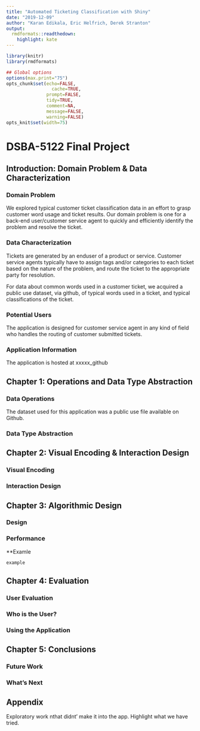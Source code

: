 ```yaml
---
title: "Automated Ticketing Classification with Shiny"
date: "2019-12-09"
author: "Karan Edikala, Eric Helfrich, Derek Stranton"
output:
  rmdformats::readthedown:
    highlight: kate
---
```


```r
library(knitr)
library(rmdformats)

## Global options
options(max.print="75")
opts_chunk$set(echo=FALSE,
	             cache=TRUE,
               prompt=FALSE,
               tidy=TRUE,
               comment=NA,
               message=FALSE,
               warning=FALSE)
opts_knit$set(width=75)
```
 
# **DSBA-5122 Final Project**

## **Introduction: Domain Problem & Data Characterization**

### **Domain Problem**

We explored typical customer ticket classification data in an effort to grasp customer word usage and ticket results. Our domain problem is one for a back-end user/customer service agent to quickly and efficiently identify the problem and resolve the ticket. 

### **Data Characterization**

Tickets are generated by an enduser of a product or service. Customer service agents typically have to assign tags and/or categories to each ticket based on the nature of the problem, and route the ticket to the appropriate party for resolution. 

For data about common words used in a customer ticket, we acquired a public use dataset, via github, of typical words used in a ticket, and typical classifications of the ticket. 

### **Potential Users** 

The application is designed for customer service agent in any kind of field who handles the routing of customer submitted tickets.

### **Application Information**

The application is hosted at xxxxx_github

## **Chapter 1: Operations and Data Type Abstraction**

### **Data Operations**

The dataset used for this application was a public use file available on Github. 

### **Data Type Abstraction**



## **Chapter 2: Visual Encoding & Interaction Design** 
### **Visual Encoding**

### **Interaction Design** 

## **Chapter 3: Algorithmic Design** 

### **Design**

### **Performance** 

**Examle

```
example

```

## **Chapter 4: Evaluation**

### **User Evaluation**

### **Who is the User?** 

### **Using the Application**


## **Chapter 5: Conclusions**

### **Future Work** 

### **What's Next**


## **Appendix**
Exploratory work nthat didnt' make it into the app. Highlight what we have tried. 